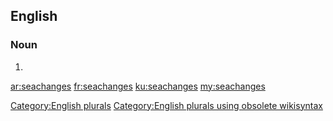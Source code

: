 ==English==

===Noun===
{{head|en}}

# {{plural of|seachange}}

[[Category:English plurals]][[Category:English plurals using obsolete wikisyntax]]

[[ar:seachanges]]
[[fr:seachanges]]
[[ku:seachanges]]
[[my:seachanges]]